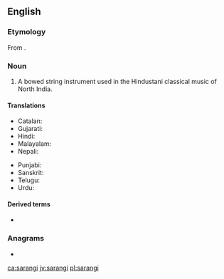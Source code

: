 ==English==
{{wikipedia|Sarangi}}

===Etymology===
From {{etyl|hi|en}} {{m|hi|सारंगी}}.

===Noun===
{{en-noun}}

# {{label|en|musical instruments}} A bowed string instrument used in the Hindustani classical music of North India.

====Translations====
{{trans-top|North Indian bowed string instrument}}
* Catalan: {{t+|ca|sarangui|m}}
* Gujarati: {{t|gu|સારંગી|tr=sāraṅgī}}
* Hindi: {{t|hi|सारंगी|tr=sāraṅgī}}
* Malayalam: {{t+|ml|സാരംഗി|sc=Mlym}}
* Nepali: {{t|ne|सारंगी|tr=sāraṅgī}}
{{trans-mid}}
* Punjabi: {{t|pa|ਸਾਰੰਗੀ|sc=Guru}}
* Sanskrit: {{t|sa|सारङ्गी|tr=sāraṅgī}}
* Telugu: {{t+|te|సారంగి|sc=Telu}}
* Urdu: {{t|ur|سارنگی|tr=sāraṅgī}}
{{trans-bottom}}

====Derived terms====
* {{l|en|sarangist}}

===Anagrams===
* {{l|en|sangria}}

[[ca:sarangi]]
[[jv:sarangi]]
[[pl:sarangi]]